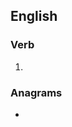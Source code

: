 ==English==

===Verb===
{{head|en|present participle}}

# {{present participle of|gnarl|lang=en|nocat=1}}

===Anagrams===
* {{anagrams|en|rangling}}